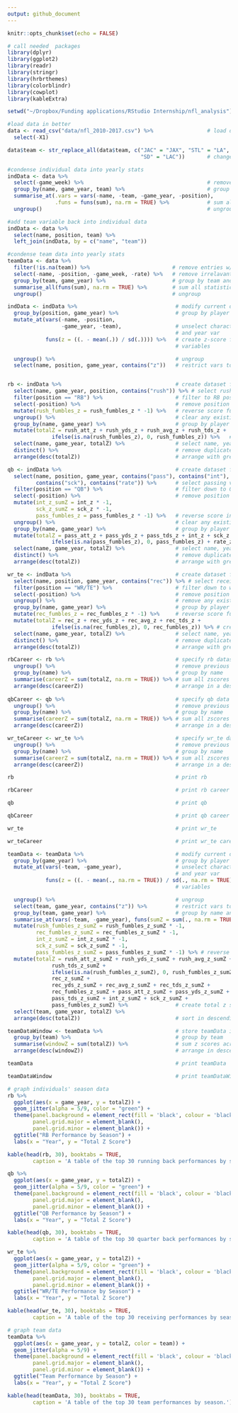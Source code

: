 ```yaml
---
output: github_document
---
```


```r
knitr::opts_chunk$set(echo = FALSE)

# call needed  packages 
library(dplyr)
library(ggplot2)
library(readr)
library(stringr)
library(hrbrthemes)
library(colorblindr)
library(cowplot)
library(kableExtra)

setwd("~/Dropbox/Funding applications/RStudio Internship/nfl_analysis")

#load data in better
data <- read_csv("data/nfl_2010-2017.csv") %>%                 # load data
  select(-X1)

data$team <- str_replace_all(data$team, c("JAC" = "JAX", "STL" = "LA", 
                                          "SD" = "LAC"))       # change team names if teams have moved

#condense individual data into yearly stats
indData <- data %>%
  select(-game_week) %>%                                       # remove irrelevant vars
  group_by(name, game_year, team) %>%                          # group by player and year 
  summarise_at(.vars = vars(-name, -team, -game_year, -position), 
               .funs = funs(sum), na.rm = TRUE) %>%            # sum all statistics and remove NAs
  ungroup()                                                    # ungroup

#add team variable back into individual data
indData <- data %>%
  select(name, position, team) %>%
  left_join(indData, by = c("name", "team"))

#condense team data into yearly stats
teamData <- data %>%
  filter(!is.na(team)) %>%                          # remove entries w/ NA team 
  select(-name, -position, -game_week, -rate) %>%   # remove irrelavant vars
  group_by(team, game_year) %>%                     # group by team and year
  summarise_all(funs(sum), na.rm = TRUE) %>%        # sum all statistics and remove NAs
  ungroup()                                         # ungroup
```

```r
indData <- indData %>%                               # modify current data
  group_by(position, game_year) %>%                  # group by player and year
  mutate_at(vars(-name, -position, 
                 -game_year, -team),                 # unselect character vars
                                                     # and year var
            funs(z = ((. - mean(.)) / sd(.)))) %>%   # create z-score for all 
                                                     # variables

  ungroup() %>%                                      # ungroup
  select(name, position, game_year, contains("z"))   # restrict vars to zscores


rb <- indData %>%                                    # create dataset for RBs
  select(name, game_year, position, contains("rush")) %>% # select rushing vars
  filter(position == "RB") %>%                       # filter to RB position
  select(-position) %>%                              # remove position var
  mutate(rush_fumbles_z = rush_fumbles_z * -1) %>%   # reverse score fumbles
  ungroup() %>%                                      # clear any existing grouping
  group_by(name, game_year) %>%                      # group by player name
  mutate(totalZ = rush_att_z + rush_yds_z + rush_avg_z + rush_tds_z + 
              ifelse(is.na(rush_fumbles_z), 0, rush_fumbles_z)) %>%   # create total z score index
  select(name, game_year, totalZ) %>%                # select name, year, and totalZ
  distinct() %>%                                     # remove duplicate entries
  arrange(desc(totalZ))                              # arrange with greatest valuea at top

qb <- indData %>%                                    # create dataset for QBs
  select(name, position, game_year, contains("pass"), contains("int"), 
         contains("sck"), contains("rate")) %>%      # select passing vars
  filter(position == "QB") %>%                       # filter down to QB position
  select(-position) %>%                              # remove position var
  mutate(int_z_sumZ = int_z * -1,
         sck_z_sumZ = sck_z * -1,
         pass_fumbles_z = pass_fumbles_z * -1) %>%   # reverse score ints, scks, and fumbles
  ungroup() %>%                                      # clear any existing grouping
  group_by(name, game_year) %>%                      # group by player name
  mutate(totalZ = pass_att_z + pass_yds_z + pass_tds_z + int_z + sck_z + 
              ifelse(is.na(pass_fumbles_z), 0, pass_fumbles_z) + rate_z) %>%  # create total z score index
  select(name, game_year, totalZ) %>%                # select name, year and totalZ
  distinct() %>%                                     # remove duplicate entries
  arrange(desc(totalZ))                              # arrange with greatest valuea at top

wr_te <- indData %>%                                 # create dataset for WRs and TEs
  select(name, position, game_year, contains("rec")) %>% # select receiving vars
  filter(position == "WR/TE") %>%                    # filter down to wr/te
  select(-position) %>%                              # remove position var
  ungroup() %>%                                      # remove any existing groupings
  group_by(name, game_year) %>%                      # group by player name
  mutate(rec_fumbles_z = rec_fumbles_z * -1) %>%     # reverse score fumbles
  mutate(totalZ = rec_z + rec_yds_z + rec_avg_z + rec_tds_z + 
              ifelse(is.na(rec_fumbles_z), 0, rec_fumbles_z)) %>% # create total z score index
  select(name, game_year, totalZ) %>%                # select name, year, and totalZ
  distinct() %>%                                     # remove duplicate entries
  arrange(desc(totalZ))                              # arrange with greatest valuea at top

rbCareer <- rb %>%                                   # specify rb dataset
  ungroup() %>%                                      # remove previous groupings
  group_by(name) %>%                                 # group by name
  summarise(careerZ = sum(totalZ, na.rm = TRUE)) %>% # sum all zscores by person
  arrange(desc(careerZ))                             # arrange in a descending order
  
qbCareer <- qb %>%                                   # specify qb data
  ungroup() %>%                                      # remove previous groupings
  group_by(name) %>%                                 # group by name
  summarise(careerZ = sum(totalZ, na.rm = TRUE)) %>% # sum all zscores by person
  arrange(desc(careerZ))                             # arrange in a descending order

wr_teCareer <- wr_te %>%                             # specify wr_te data
  ungroup() %>%                                      # remove previous groupings
  group_by(name) %>%                                 # group by name
  summarise(careerZ = sum(totalZ, na.rm = TRUE)) %>% # sum all zscores by person
  arrange(desc(careerZ))                             # arrange in a descending order

rb                                                   # print rb

rbCareer                                             # print rb career data

qb                                                   # print qb

qbCareer                                             # print qb career data

wr_te                                                # print wr_te

wr_teCareer                                          # print wr_te career data
```


```r
teamData <- teamData %>%                             # modify current data
  group_by(game_year) %>%                            # group by player and year
  mutate_at(vars(-team, -game_year),                 # unselect character vars
                                                     # and year var
            funs(z = ((. - mean(., na.rm = TRUE)) / sd(., na.rm = TRUE)))) %>%   # create z-score for all 
                                                     # variables 

  ungroup() %>%                                      # ungroup
  select(team, game_year, contains("z")) %>%         # restrict vars to zscores
  group_by(team, game_year) %>%                      # group by name and position
  summarise_at(vars(-team, -game_year), funs(sumZ = sum(., na.rm = TRUE))) %>%    #sum zscores across years
  mutate(rush_fumbles_z_sumZ = rush_fumbles_z_sumZ * -1,
         rec_fumbles_z_sumZ = rec_fumbles_z_sumZ * -1,
         int_z_sumZ = int_z_sumZ * -1,
         sck_z_sumZ = sck_z_sumZ * -1,
         pass_fumbles_z_sumZ = pass_fumbles_z_sumZ * -1) %>% # reverse score fumbles, sacks, and ints
  mutate(totalZ = rush_att_z_sumZ + rush_yds_z_sumZ + rush_avg_z_sumZ + 
              rush_tds_z_sumZ + 
              ifelse(is.na(rush_fumbles_z_sumZ), 0, rush_fumbles_z_sumZ) + 
              rec_z_sumZ + 
              rec_yds_z_sumZ + rec_avg_z_sumZ + rec_tds_z_sumZ +
              rec_fumbles_z_sumZ + pass_att_z_sumZ + pass_yds_z_sumZ + 
              pass_tds_z_sumZ + int_z_sumZ + sck_z_sumZ + 
              pass_fumbles_z_sumZ) %>%               # create total z score index
  select(team, game_year, totalZ) %>%
  arrange(desc(totalZ))                              # sort in descending order

teamDataWindow <- teamData %>%                       # store teamData in teamDataWindow
  group_by(team) %>%                                 # group by team
  summarise(windowZ = sum(totalZ)) %>%               # sum z scores across team
  arrange(desc(windowZ))                             # arrange in descending order

teamData                                             # print teamData

teamDataWindow                                       # print teamDataWindow
```


```r
# graph individuals' season data
rb %>%
  ggplot(aes(x = game_year, y = totalZ)) +                                   # set vars for axis
  geom_jitter(alpha = 5/9, color = "green") +                                # set alpha and color
  theme(panel.background = element_rect(fill = 'black', colour = 'black'),   # set background to black
        panel.grid.major = element_blank(),                                  # remove major grid lines
        panel.grid.minor = element_blank()) +                                # remove minor grid lines
  ggtitle("RB Performance by Season") +                                      # set graph title
  labs(x = "Year", y = "Total Z Score")                                      # set axes labels

kable(head(rb, 30), booktabs = TRUE, 
        caption = 'A table of the top 30 running back performances by season.')

qb %>%
  ggplot(aes(x = game_year, y = totalZ)) +                                   # set vars for axis
  geom_jitter(alpha = 5/9, color = "green") +                                # set alpha and color
  theme(panel.background = element_rect(fill = 'black', colour = 'black'),   # set background to black
        panel.grid.major = element_blank(),                                  # remove major grid lines
        panel.grid.minor = element_blank()) +                                # remove minor grid lines
  ggtitle("QB Performance by Season") +                                      # set graph title
  labs(x = "Year", y = "Total Z Score")                                      # set axes labels

kable(head(qb, 30), booktabs = TRUE, 
        caption = 'A table of the top 30 quarter back performances by season.')

wr_te %>%
  ggplot(aes(x = game_year, y = totalZ)) +                                   # set vars for axis
  geom_jitter(alpha = 5/9, color = "green") +                                # set alpha and color
  theme(panel.background = element_rect(fill = 'black', colour = 'black'),   # set background to black
        panel.grid.major = element_blank(),                                  # remove major grid lines
        panel.grid.minor = element_blank()) +                                # remove minor grid lines
  ggtitle("WR/TE Performance by Season") +                                   # set graph title
  labs(x = "Year", y = "Total Z Score")                                      # set axes labels

kable(head(wr_te, 30), booktabs = TRUE, 
        caption = 'A table of the top 30 receiving performances by season.')

# graph team data
teamData %>%
  ggplot(aes(x = game_year, y = totalZ, color = team)) +                     # set vars for axis
  geom_jitter(alpha = 5/9) +                                                 # set alpha
  theme(panel.background = element_rect(fill = 'black', colour = 'black'),   # set background to black
        panel.grid.major = element_blank(),                                  # remove major grid lines
        panel.grid.minor = element_blank()) +                                # remove minor grid lines
  ggtitle("Team Performance by Season") +                                    # set graph title
  labs(x = "Year", y = "Total Z Score")                                      # set axes labels

kable(head(teamData, 30), booktabs = TRUE, 
        caption = 'A table of the top 30 team performances by season.')
```